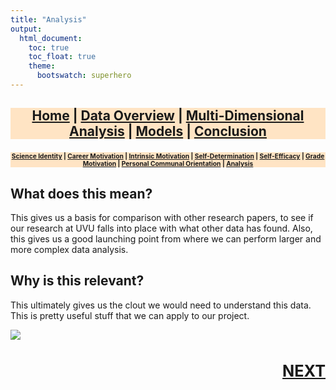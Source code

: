 ```yaml
---
title: "Analysis"
output:
  html_document:
    toc: true
    toc_float: true
    theme:
      bootswatch: superhero
---
```

<h3 style="background-color:bisque;text-align:center;font-size:150%;">[Home](https://pbischoff3.github.io/Projects/BIOL_3100) | [Data Overview](https://pbischoff3.github.io/Projects/BIOL_3100/data_overview/) | [Multi-Dimensional Analysis](https://pbischoff3.github.io/Projects/BIOL_3100/multi_dimensional_analysis/) | [Models](https://pbischoff3.github.io/Projects/BIOL_3100/models/) | [Conclusion](https://pbischoff3.github.io/Projects/BIOL_3100/Conclusion/)</h3>

<h4 style="background-color:bisque;text-align:center;font-size:73%;">[Science Identity](https://pbischoff3.github.io/Projects/BIOL_3100/models/si/) | [Career Motivation](https://pbischoff3.github.io/Projects/BIOL_3100/models/cm/) | [Intrinsic Motivation](https://pbischoff3.github.io/Projects/BIOL_3100/models/im/) | [Self-Determination](https://pbischoff3.github.io/Projects/BIOL_3100/models/sd/) | [Self-Efficacy](https://pbischoff3.github.io/Projects/BIOL_3100/models/se/) | [Grade Motivation](https://pbischoff3.github.io/Projects/BIOL_3100/models/gm)      | [Personal Communal Orientation](https://pbischoff3.github.io/Projects/BIOL_3100/models/per_com_orient/) | [Analysis](https://pbischoff3.github.io/Projects/BIOL_3100/models/analysis/)</h4>

## What does this mean?
This gives us a basis for comparison with other research papers, to see if our research at UVU falls into place with what other data has found. Also, this gives us a good launching point from where we can perform larger and more complex data analysis.

## Why is this relevant?
This ultimately gives us the clout we would need to understand this data. This is pretty useful stuff that we can apply to our project. 

![](../../R/Images/models/analysis.gif)
<h3 style="text-align:right;font-size:180%;">[**NEXT**](https://pbischoff3.github.io/Projects/BIOL_3100/Conclusion/)


